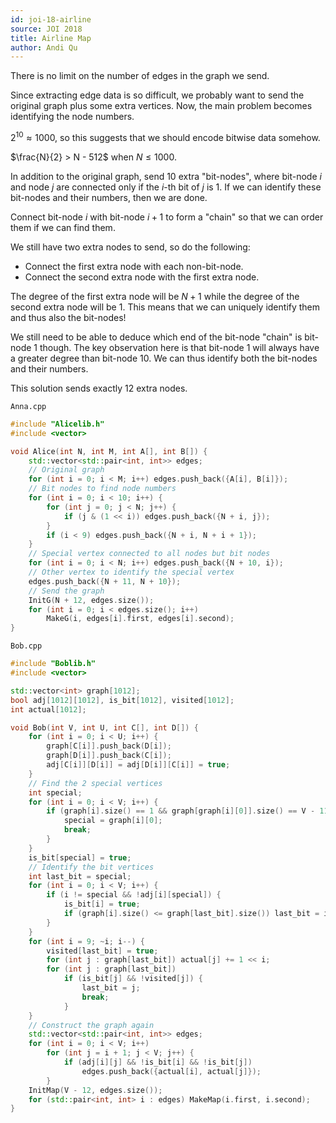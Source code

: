 ```yaml
---
id: joi-18-airline
source: JOI 2018
title: Airline Map
author: Andi Qu
---
```


<Spoiler title="Hint 1">

There is no limit on the number of edges in the graph we send.

Since extracting edge data is so difficult, we probably want to send the
original graph plus some extra vertices. Now, the main problem becomes
identifying the node numbers.

</Spoiler>

<Spoiler title="Hint 2">

$2^{10} \approx 1000$, so this suggests that we should encode bitwise data
somehow.

</Spoiler>

<Spoiler title="Hint 3">

$\frac{N}{2} > N - 512$ when $N \leq 1000$.

</Spoiler>

<Spoiler title="Solution">

In addition to the original graph, send 10 extra "bit-nodes", where bit-node $i$
and node $j$ are connected only if the $i$-th bit of $j$ is 1. If we can
identify these bit-nodes and their numbers, then we are done.

Connect bit-node $i$ with bit-node $i + 1$ to form a "chain" so that we can
order them if we can find them.

We still have two extra nodes to send, so do the following:

- Connect the first extra node with each non-bit-node.
- Connect the second extra node with the first extra node.

The degree of the first extra node will be $N + 1$ while the degree of the
second extra node will be 1. This means that we can uniquely identify them and
thus also the bit-nodes!

We still need to be able to deduce which end of the bit-node "chain" is bit-node
1 though. The key observation here is that bit-node 1 will always have a greater
degree than bit-node 10. We can thus identify both the bit-nodes and their
numbers.

This solution sends exactly 12 extra nodes.

`Anna.cpp`

```cpp
#include "Alicelib.h"
#include <vector>

void Alice(int N, int M, int A[], int B[]) {
	std::vector<std::pair<int, int>> edges;
	// Original graph
	for (int i = 0; i < M; i++) edges.push_back({A[i], B[i]});
	// Bit nodes to find node numbers
	for (int i = 0; i < 10; i++) {
		for (int j = 0; j < N; j++) {
			if (j & (1 << i)) edges.push_back({N + i, j});
		}
		if (i < 9) edges.push_back({N + i, N + i + 1});
	}
	// Special vertex connected to all nodes but bit nodes
	for (int i = 0; i < N; i++) edges.push_back({N + 10, i});
	// Other vertex to identify the special vertex
	edges.push_back({N + 11, N + 10});
	// Send the graph
	InitG(N + 12, edges.size());
	for (int i = 0; i < edges.size(); i++)
		MakeG(i, edges[i].first, edges[i].second);
}
```

`Bob.cpp`

```cpp
#include "Boblib.h"
#include <vector>

std::vector<int> graph[1012];
bool adj[1012][1012], is_bit[1012], visited[1012];
int actual[1012];

void Bob(int V, int U, int C[], int D[]) {
	for (int i = 0; i < U; i++) {
		graph[C[i]].push_back(D[i]);
		graph[D[i]].push_back(C[i]);
		adj[C[i]][D[i]] = adj[D[i]][C[i]] = true;
	}
	// Find the 2 special vertices
	int special;
	for (int i = 0; i < V; i++) {
		if (graph[i].size() == 1 && graph[graph[i][0]].size() == V - 11) {
			special = graph[i][0];
			break;
		}
	}
	is_bit[special] = true;
	// Identify the bit vertices
	int last_bit = special;
	for (int i = 0; i < V; i++) {
		if (i != special && !adj[i][special]) {
			is_bit[i] = true;
			if (graph[i].size() <= graph[last_bit].size()) last_bit = i;
		}
	}
	for (int i = 9; ~i; i--) {
		visited[last_bit] = true;
		for (int j : graph[last_bit]) actual[j] += 1 << i;
		for (int j : graph[last_bit])
			if (is_bit[j] && !visited[j]) {
				last_bit = j;
				break;
			}
	}
	// Construct the graph again
	std::vector<std::pair<int, int>> edges;
	for (int i = 0; i < V; i++)
		for (int j = i + 1; j < V; j++) {
			if (adj[i][j] && !is_bit[i] && !is_bit[j])
				edges.push_back({actual[i], actual[j]});
		}
	InitMap(V - 12, edges.size());
	for (std::pair<int, int> i : edges) MakeMap(i.first, i.second);
}
```

</Spoiler>
